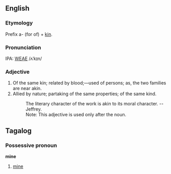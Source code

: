 ==English==
===Etymology===
Prefix a- (for of) + [[kin]].

===Pronunciation===
IPA: [[WEAE]] /ʌˈkɪn/

===Adjective===
# Of the same kin; related by blood;&mdash;used of persons; as, the two families are near akin.
# Allied by nature; partaking of the same properties; of the same kind.
#:    The literary character of the work is akin to its moral character. --Jeffrey.
#:    Note: This adjective is used only after the noun.

==Tagalog==
===Possessive pronoun===
'''mine'''
#[[mine]]